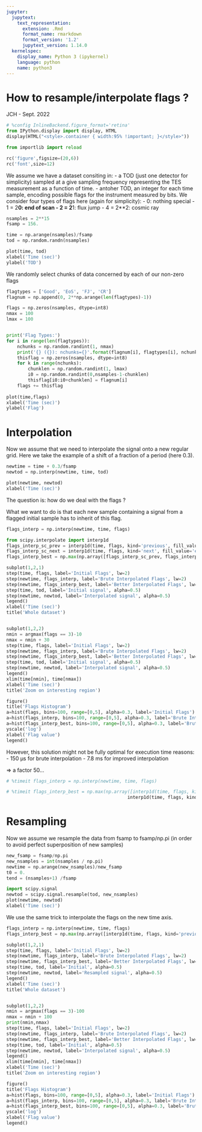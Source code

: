 ```yaml
---
jupyter:
  jupytext:
    text_representation:
      extension: .Rmd
      format_name: rmarkdown
      format_version: '1.2'
      jupytext_version: 1.14.0
  kernelspec:
    display_name: Python 3 (ipykernel)
    language: python
    name: python3
---
```


# How to resample/interpolate flags ?
JCH - Sept. 2022

```python
# %config InlineBackend.figure_format='retina'
from IPython.display import display, HTML
display(HTML("<style>.container { width:95% !important; }</style>"))

from importlib import reload

rc('figure',figsize=(20,6))
rc('font',size=12)

```

We assume we have a dataset consiting in:
- a TOD (just one detector for simplicity) sampled at a give sampling frequency representing the TES measurement as a function of time.
- antoher TOD, an integer for each time sample, encoding possible flags for the instrument measured by bits. We consider four types of flags here (again for simplicity):
    - 0: nothing special
    - 1 = 2**0: end of scan
    - 2 = 2**1: flux jump
    - 4 = 2**2: cosmic ray

```python
nsamples = 2**15
fsamp = 156.

time = np.arange(nsamples)/fsamp
tod = np.random.randn(nsamples)

plot(time, tod)
xlabel('Time (sec)')
ylabel('TOD')
```

We randomly select chunks of data concerned by each of our non-zero flags

```python
flagtypes = ['Good', 'EoS', 'FJ', 'CR']
flagnum = np.append(0, 2**np.arange(len(flagtypes)-1))

flags = np.zeros(nsamples, dtype=int8)
nmax = 100
lmax = 100


print('Flag Types:')
for i in range(len(flagtypes)):
    nchunks = np.random.randint(1, nmax)
    print('{} ({}): nchunks={}'.format(flagnum[i], flagtypes[i], nchunks))
    thisflag = np.zeros(nsamples, dtype=int8)
    for k in range(nchunks):
        chunklen = np.random.randint(1, lmax)
        i0 = np.random.randint(0,nsamples-1-chunklen)
        thisflag[i0:i0+chunklen] = flagnum[i]
    flags += thisflag
    
plot(time,flags)
xlabel('Time (sec)')
ylabel('Flag')
```

# Interpolation
Now we assume that we need to interpolate the signal onto a new regular grid. Here we take the example of a shift of a fraction of a period (here 0.3).

```python
newtime = time + 0.3/fsamp
newtod = np.interp(newtime, time, tod)

plot(newtime, newtod)
xlabel('Time (sec)')

```

The question is: how do we deal with the flags ?

What we want to do is that each new sample containing a signal from a flagged initial sample has to inherit of this flag.

```python
flags_interp = np.interp(newtime, time, flags)
```

```python
from scipy.interpolate import interp1d
flags_interp_sc_prev = interp1d(time, flags, kind='previous', fill_value='extrapolate')(newtime)
flags_interp_sc_next = interp1d(time, flags, kind='next', fill_value='extrapolate')(newtime)
flags_interp_best = np.max(np.array([flags_interp_sc_prev, flags_interp_sc_next]), axis=0)
```

```python
subplot(1,2,1)
step(time, flags, label='Initial Flags', lw=2)
step(newtime, flags_interp, label='Brute Interpolated Flags', lw=2)
step(newtime, flags_interp_best, label='Better Interpolated Flags', lw=2)
step(time, tod, label='Initial signal', alpha=0.5)
step(newtime, newtod, label='Interpolated signal', alpha=0.5)
legend()
xlabel('Time (sec)')
title('Whole dataset')


subplot(1,2,2)
nmin = argmax(flags == 3)-10
nmax = nmin + 30
step(time, flags, label='Initial Flags', lw=2)
step(newtime, flags_interp, label='Brute Interpolated Flags', lw=2)
step(newtime, flags_interp_best, label='Better Interpolated Flags', lw=2)
step(time, tod, label='Initial signal', alpha=0.5)
step(newtime, newtod, label='Interpolated signal', alpha=0.5)
legend()
xlim(time[nmin], time[nmax])
xlabel('Time (sec)')
title('Zoom on interesting region')

figure()
title('Flags Histogram')
a=hist(flags, bins=100, range=[0,5], alpha=0.3, label='Initial Flags')
a=hist(flags_interp, bins=100, range=[0,5], alpha=0.3, label='Brute Interpolated Flags')
a=hist(flags_interp_best, bins=100, range=[0,5], alpha=0.3, label='Brute Interpolated Flags')
yscale('log')
xlabel('Flag value')
legend()
```

However, this solution might not be fully optimal for execution time reasons:
- 150 μs for brute interpolation
- 7.8 ms for improved interpolation

=> a factor 50...

```python
# %timeit flags_interp = np.interp(newtime, time, flags)
```

```python
# %timeit flags_interp_best = np.max(np.array([interp1d(time, flags, kind='previous', fill_value='extrapolate')(newtime), 
                                             interp1d(time, flags, kind='next', fill_value='extrapolate')(newtime)]), axis=0)
```

# Resampling
Now we assume we resample the data from fsamp to fsamp/np.pi (in order to avoid perfect superposition of new samples)

```python
new_fsamp = fsamp/np.pi
new_nsamples = int(nsamples / np.pi)
newtime = np.arange(new_nsamples)/new_fsamp
t0 = 0.
tend = (nsamples+1) /fsamp

import scipy.signal
newtod = scipy.signal.resample(tod, new_nsamples)
plot(newtime, newtod)
xlabel('Time (sec)')
```

We use the same trick to interpolate the flags on the new time axis.

```python
flags_interp = np.interp(newtime, time, flags)
flags_interp_best = np.max(np.array([interp1d(time, flags, kind='previous', fill_value='extrapolate')(newtime), interp1d(time, flags, kind='next', fill_value='extrapolate')(newtime)]), axis=0)
```

```python
subplot(1,2,1)
step(time, flags, label='Initial Flags', lw=2)
step(newtime, flags_interp, label='Brute Interpolated Flags', lw=2)
step(newtime, flags_interp_best, label='Better Interpolated Flags', lw=2)
step(time, tod, label='Initial', alpha=0.5)
step(newtime, newtod, label='Resampled signal', alpha=0.5)
legend()
xlabel('Time (sec)')
title('Whole dataset')


subplot(1,2,2)
nmin = argmax(flags == 3)-100
nmax = nmin + 100
print(nmin,nmax)
step(time, flags, label='Initial Flags', lw=2)
step(newtime, flags_interp, label='Brute Interpolated Flags', lw=2)
step(newtime, flags_interp_best, label='Better Interpolated Flags', lw=2)
step(time, tod, label='Initial', alpha=0.5)
step(newtime, newtod, label='Interpolated signal', alpha=0.5)
legend()
xlim(time[nmin], time[nmax])
xlabel('Time (sec)')
title('Zoom on interesting region')

figure()
title('Flags Histogram')
a=hist(flags, bins=100, range=[0,5], alpha=0.3, label='Initial Flags')
a=hist(flags_interp, bins=100, range=[0,5], alpha=0.3, label='Brute Interpolated Flags')
a=hist(flags_interp_best, bins=100, range=[0,5], alpha=0.3, label='Brute Interpolated Flags')
yscale('log')
xlabel('Flag value')
legend()
```

```python

```
